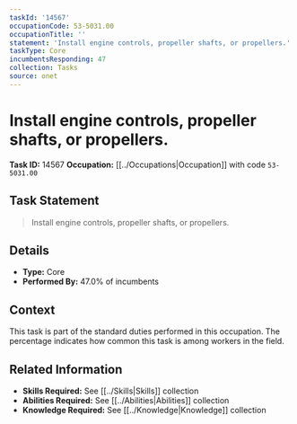 ```yaml
---
taskId: '14567'
occupationCode: 53-5031.00
occupationTitle: ''
statement: 'Install engine controls, propeller shafts, or propellers.'
taskType: Core
incumbentsResponding: 47
collection: Tasks
source: onet
---
```

# Install engine controls, propeller shafts, or propellers.

**Task ID:** 14567
**Occupation:** [[../Occupations|Occupation]] with code `53-5031.00`

## Task Statement

> Install engine controls, propeller shafts, or propellers.

## Details

- **Type:** Core
- **Performed By:** 47.0% of incumbents

## Context

This task is part of the standard duties performed in this occupation. The percentage indicates how common this task is among workers in the field.

## Related Information

- **Skills Required:** See [[../Skills|Skills]] collection
- **Abilities Required:** See [[../Abilities|Abilities]] collection
- **Knowledge Required:** See [[../Knowledge|Knowledge]] collection
